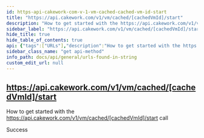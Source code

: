 ```yaml
---
id: https-api-cakework-com-v-1-vm-cached-cached-vm-id-start
title: "https://api.cakework.com/v1/vm/cached/[cachedVmId]/start"
description: "How to get started with the https://api.cakework.com/v1/vm/cached/[cachedVmId]/start call"
sidebar_label: "https://api.cakework.com/v1/vm/cached/[cachedVmId]/start"
hide_title: true
hide_table_of_contents: true
api: {"tags":["URLs"],"description":"How to get started with the https://api.cakework.com/v1/vm/cached/[cachedVmId]/start call","responses":{"200":{"description":"Success"}},"method":"get","path":"/vm/cached/[cachedVmId]/start","info":{"version":"1.0.0","title":"URLs found in string","description":"List of URLs extracted from input string"},"postman":{"name":"https://api.cakework.com/v1/vm/cached/[cachedVmId]/start","description":{"content":"How to get started with the https://api.cakework.com/v1/vm/cached/[cachedVmId]/start call","type":"text/plain"},"url":{"path":["vm","cached","[cachedVmId]","start"],"host":["{{baseUrl}}"],"query":[],"variable":[]},"method":"GET"}}
sidebar_class_name: "get api-method"
info_path: docs/api/general/urls-found-in-string
custom_edit_url: null
---
```



## https://api.cakework.com/v1/vm/cached/[cachedVmId]/start



How to get started with the https://api.cakework.com/v1/vm/cached/[cachedVmId]/start call

<div><ApiTabs><TabItem label={"200"} value={"200"}><div>

Success

</div><div></div></TabItem></ApiTabs></div>
      